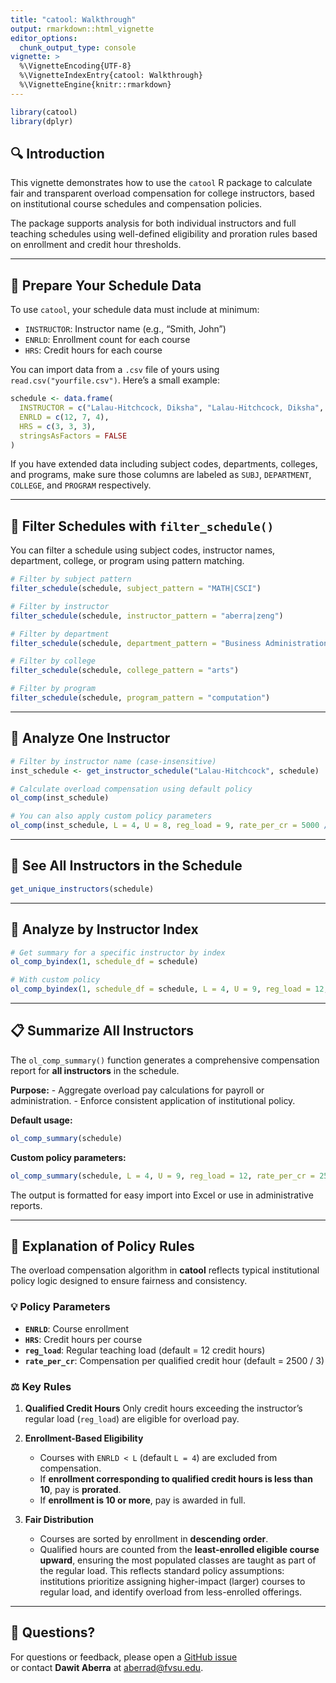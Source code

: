 ```yaml
---
title: "catool: Walkthrough"
output: rmarkdown::html_vignette
editor_options:
  chunk_output_type: console
vignette: >
  %\VignetteEncoding{UTF-8}
  %\VignetteIndexEntry{catool: Walkthrough}
  %\VignetteEngine{knitr::rmarkdown}
---
```


```r
library(catool)
library(dplyr)
```

## 🔍 Introduction

This vignette demonstrates how to use the `catool` R package to calculate fair and transparent overload compensation for college instructors, based on institutional course schedules and compensation policies.

The package supports analysis for both individual instructors and full teaching schedules using well-defined eligibility and proration rules based on enrollment and credit hour thresholds.

---

## 🏫 Prepare Your Schedule Data

To use `catool`, your schedule data must include at minimum:

* `INSTRUCTOR`: Instructor name (e.g., "Smith, John")
* `ENRLD`: Enrollment count for each course
* `HRS`: Credit hours for each course

You can import data from a `.csv` file of yours using `read.csv("yourfile.csv")`. Here's a small example:

```r
schedule <- data.frame(
  INSTRUCTOR = c("Lalau-Hitchcock, Diksha", "Lalau-Hitchcock, Diksha", "Smith, John"),
  ENRLD = c(12, 7, 4),
  HRS = c(3, 3, 3),
  stringsAsFactors = FALSE
)
```

If you have extended data including subject codes, departments, colleges, and programs, make sure those columns are labeled as `SUBJ`, `DEPARTMENT`, `COLLEGE`, and `PROGRAM` respectively.

---

## 🔎 Filter Schedules with `filter_schedule()`

You can filter a schedule using subject codes, instructor names, department, college, or program using pattern matching.

```r
# Filter by subject pattern
filter_schedule(schedule, subject_pattern = "MATH|CSCI")

# Filter by instructor
filter_schedule(schedule, instructor_pattern = "aberra|zeng")

# Filter by department
filter_schedule(schedule, department_pattern = "Business Administration")

# Filter by college
filter_schedule(schedule, college_pattern = "arts")

# Filter by program
filter_schedule(schedule, program_pattern = "computation")
```

---

## 👤 Analyze One Instructor

```r
# Filter by instructor name (case-insensitive)
inst_schedule <- get_instructor_schedule("Lalau-Hitchcock", schedule)

# Calculate overload compensation using default policy
ol_comp(inst_schedule)

# You can also apply custom policy parameters
ol_comp(inst_schedule, L = 4, U = 8, reg_load = 9, rate_per_cr = 5000 / 3)
```

---

## 👥 See All Instructors in the Schedule

```r
get_unique_instructors(schedule)
```

---

## 🔢 Analyze by Instructor Index

```r
# Get summary for a specific instructor by index
ol_comp_byindex(1, schedule_df = schedule)

# With custom policy
ol_comp_byindex(1, schedule_df = schedule, L = 4, U = 9, reg_load = 12, rate_per_cr = 2500 / 3)
```

---

## 📋 Summarize All Instructors

The `ol_comp_summary()` function generates a comprehensive compensation report for **all instructors** in the schedule.

**Purpose:**
- Aggregate overload pay calculations for payroll or administration.
- Enforce consistent application of institutional policy.

**Default usage:**

```r
ol_comp_summary(schedule)
```

**Custom policy parameters:**

```r
ol_comp_summary(schedule, L = 4, U = 9, reg_load = 12, rate_per_cr = 2500 / 3)
```

The output is formatted for easy import into Excel or use in administrative reports.

---

## 🧲 Explanation of Policy Rules

The overload compensation algorithm in **catool** reflects typical institutional policy logic designed to ensure fairness and consistency.

### 💡 Policy Parameters

* **`ENRLD`**: Course enrollment
* **`HRS`**: Credit hours per course
* **`reg_load`**: Regular teaching load (default = 12 credit hours)
* **`rate_per_cr`**: Compensation per qualified credit hour (default = 2500 / 3)

### ⚖️ Key Rules

1. **Qualified Credit Hours**
   Only credit hours exceeding the instructor’s regular load (`reg_load`) are eligible for overload pay.

2. **Enrollment-Based Eligibility**

   * Courses with `ENRLD < L` (default `L = 4`) are excluded from compensation.
   * If **enrollment corresponding to qualified credit hours is less than 10**, pay is **prorated**.
   * If **enrollment is 10 or more**, pay is awarded in full.

3. **Fair Distribution**

   * Courses are sorted by enrollment in **descending order**.
   * Qualified hours are counted from the **least-enrolled eligible course upward**, ensuring the most populated classes are taught as part of the regular load.
     This reflects standard policy assumptions: institutions prioritize assigning higher-impact (larger) courses to regular load, and identify overload from less-enrolled offerings.

---

## 📨 Questions?

For questions or feedback, please open a [GitHub issue](https://github.com/dawit3000/catool/issues)  
or contact **Dawit Aberra** at [aberrad@fvsu.edu](mailto:aberrad@fvsu.edu).
